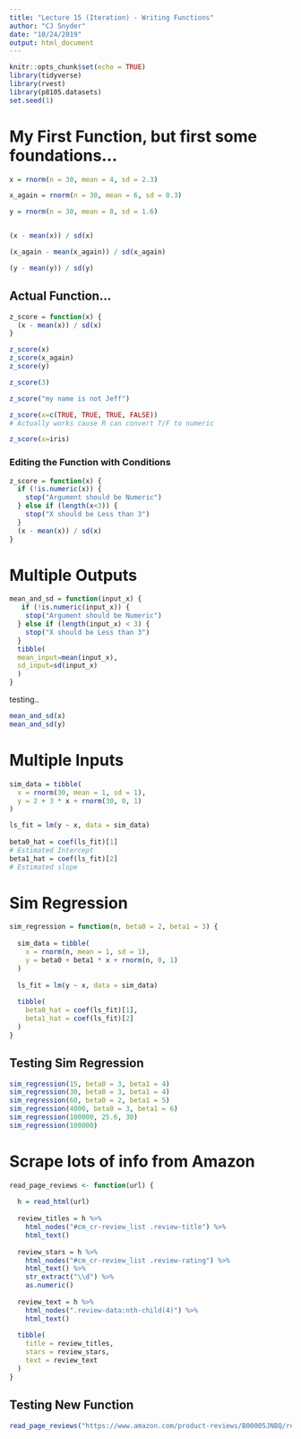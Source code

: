 ```yaml
---
title: "Lecture 15 (Iteration) - Writing Functions"
author: "CJ Snyder"
date: "10/24/2019"
output: html_document
---
```


```r
knitr::opts_chunk$set(echo = TRUE)
library(tidyverse)
library(rvest)
library(p8105.datasets)
set.seed(1)
```

# My First Function, but first some foundations...
```r

x = rnorm(n = 30, mean = 4, sd = 2.3)

x_again = rnorm(n = 30, mean = 6, sd = 0.3)

y = rnorm(n = 30, mean = 8, sd = 1.6)


(x - mean(x)) / sd(x)

(x_again - mean(x_again)) / sd(x_again)

(y - mean(y)) / sd(y)

```

## Actual Function...
```r
z_score = function(x) {
  (x - mean(x)) / sd(x)
}

z_score(x)
z_score(x_again)
z_score(y)

```

```r
z_score(3)

z_score("my name is not Jeff")

z_score(x=c(TRUE, TRUE, TRUE, FALSE))
# Actually works cause R can convert T/F to numeric

z_score(x=iris)
```

### Editing the Function with Conditions
```r
z_score = function(x) {
  if (!is.numeric(x)) {
    stop("Argument should be Numeric")
  } else if (length(x<3)) {
    stop("X should be Less than 3")
  }
  (x - mean(x)) / sd(x)
}
```

# Multiple Outputs
```r
mean_and_sd = function(input_x) {
   if (!is.numeric(input_x)) {
    stop("Argument should be Numeric")
  } else if (length(input_x) < 3) {
    stop("X should be Less than 3")
  }
  tibble(
  mean_input=mean(input_x),
  sd_input=sd(input_x)
  )
}
```

testing..
```r
mean_and_sd(x)
mean_and_sd(y)
```

# Multiple Inputs
```r
sim_data = tibble(
  x = rnorm(30, mean = 1, sd = 1),
  y = 2 + 3 * x + rnorm(30, 0, 1)
)

ls_fit = lm(y ~ x, data = sim_data)
  
beta0_hat = coef(ls_fit)[1]
# Estimated Intercept
beta1_hat = coef(ls_fit)[2]
# Estimated slope
```

# Sim Regression
```r
sim_regression = function(n, beta0 = 2, beta1 = 3) {
  
  sim_data = tibble(
    x = rnorm(n, mean = 1, sd = 1),
    y = beta0 + beta1 * x + rnorm(n, 0, 1)
  )
  
  ls_fit = lm(y ~ x, data = sim_data)
  
  tibble(
    beta0_hat = coef(ls_fit)[1],
    beta1_hat = coef(ls_fit)[2]
  )
}
```

## Testing Sim Regression
```r
sim_regression(15, beta0 = 3, beta1 = 4)
sim_regression(30, beta0 = 3, beta1 = 4)
sim_regression(60, beta0 = 2, beta1 = 5)
sim_regression(4000, beta0 = 3, beta1 = 6)
sim_regression(100000, 25.6, 30)
sim_regression(100000)
```


# Scrape lots of info from Amazon
```r
read_page_reviews <- function(url) {
  
  h = read_html(url)
  
  review_titles = h %>%
    html_nodes("#cm_cr-review_list .review-title") %>%
    html_text()
  
  review_stars = h %>%
    html_nodes("#cm_cr-review_list .review-rating") %>%
    html_text() %>%
    str_extract("\\d") %>%
    as.numeric()
  
  review_text = h %>%
    html_nodes(".review-data:nth-child(4)") %>%
    html_text()
  
  tibble(
    title = review_titles,
    stars = review_stars,
    text = review_text
  )
}
```

## Testing New Function
```r
read_page_reviews("https://www.amazon.com/product-reviews/B00005JNBQ/ref=cm_cr_arp_d_viewopt_rvwer?ie=UTF8&reviewerType=avp_only_reviews&sortBy=recent&pageNumber=1")
```

















